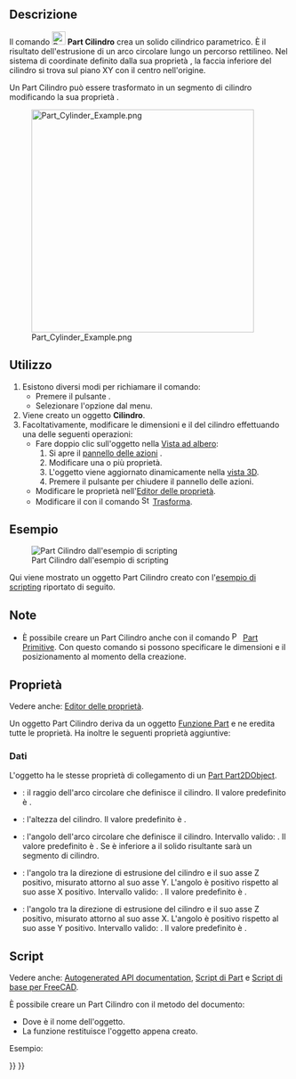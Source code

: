 <languages/>

{{Docnav/it
|[[Part_Box/it|Cubo]]
|[[Part_Sphere/it|Sfera]]
|[[Part_Workbench/it|Part]]
|IconL=Part_Box.svg
|IconR=Part_Sphere.svg
|IconC=Workbench_Part.svg
}}

{{GuiCommand/it
|Name=Part Cylinder
|Name/it=Part Cilindro
|MenuLocation=Parte → Primitive → Cilindro
|Workbenches=[[Part_Workbench/it|Part]]
|SeeAlso=[[Part_CreatePrimitives/it|Part Primitive]]
}}

<span id="Description"></span>
==Descrizione==

Il comando [[Image:Part_Cylinder.svg|24px]] '''Part Cilindro''' crea un solido cilindrico parametrico. È il risultato dell'estrusione di un arco circolare lungo un percorso rettilineo. Nel sistema di coordinate definito dalla sua proprietà {{PropertyData|Placement}}, la faccia inferiore del cilindro si trova sul piano XY con il centro nell'origine.

Un Part Cilindro può essere trasformato in un segmento di cilindro modificando la sua proprietà {{PropertyData|Angle}}.

[[Image:Part_Cylinder_Example.png|400px]]

<span id="Usage"></span>
==Utilizzo==

# Esistono diversi modi per richiamare il comando:
#* Premere il pulsante {{Button|[[Image:Part_Cylinder.svg|16px]] [[Part_Cylinder/it|Cilindro]]}}.
#* Selezionare l'opzione {{MenuCommand|Part → Primitive → [[Image:Part_Cylinder.svg|16px]] Cilindro}} dal menu.
# Viene creato un oggetto '''Cilindro'''.
# Facoltativamente, modificare le dimensioni e il {{PropertyData|Placement}} del cilindro effettuando una delle seguenti operazioni:
#* Fare doppio clic sull'oggetto nella [[Tree_view/it|Vista ad albero]]:
#*# Si apre il [[Task_panel/it|pannello delle azioni]] {{MenuCommand|Primitive geometriche}}.
#*# Modificare una o più proprietà.
#*# L'oggetto viene aggiornato dinamicamente nella [[3D_view/it|vista 3D]].
#*# Premere il pulsante {{Button|OK}} per chiudere il pannello delle azioni.
#* Modificare le proprietà nell'[[Property_editor/it|Editor delle proprietà]].
#* Modificare il {{PropertyData|Placement}} con il comando [[Image:Std_TransformManip.svg|16px]] [[Std_TransformManip/it|Trasforma]].

<span id="Example"></span>
== Esempio ==

[[Image:Part_Cylinder_Scripting_Example.png|thumb|Part Cilindro dall'esempio di scripting]]

Qui viene mostrato un oggetto Part Cilindro creato con l'[[#Script|esempio di scripting]] riportato di seguito.

<span id="Notes"></span>
== Note ==

* È possibile creare un Part Cilindro anche con il comando [[Image:Part_Primitives.svg|16px]] [[Part_Primitives/it|Part Primitive]]. Con questo comando si possono specificare le dimensioni e il posizionamento al momento della creazione.

<span id="Properties"></span>
== Proprietà ==

Vedere anche: [[Property_editor/it|Editor delle proprietà]].

Un oggetto Part Cilindro deriva da un oggetto [[Part_Feature/it|Funzione Part]] e ne eredita tutte le proprietà. Ha inoltre le seguenti proprietà aggiuntive:

<span id="Data"></span>
=== Dati ===

{{TitleProperty|Attachment}}

L'oggetto ha le stesse proprietà di collegamento di un [[Part_Part2DObject/it#Dati|Part Part2DObject]].

{{TitleProperty|Cylinder}}

* {{PropertyData|Radius|Length}}: il raggio dell'arco circolare che definisce il cilindro. Il valore predefinito è {{Value|2mm}}.
* {{PropertyData|Height|Length}}: l'altezza del cilindro. Il valore predefinito è {{Value|10mm}}.
* {{PropertyData|Angle|Angle}}: l'angolo dell'arco circolare che definisce il cilindro. Intervallo valido: {{Value|0° &lt; valore &lt;&#61; 360°}}. Il valore predefinito è {{Value|360°}}. Se è inferiore a {{Value|360°}} il solido risultante sarà un segmento di cilindro.

{{TitleProperty|Prism}}

* {{PropertyData|First Angle|Angle}}: l'angolo tra la direzione di estrusione del cilindro e il suo asse Z positivo, misurato attorno al suo asse Y. L'angolo è positivo rispetto al suo asse X positivo. Intervallo valido: {{Value|0° &lt;&#61; valore &lt; 90°}}. Il valore predefinito è {{Value|0°}}. {{Version/it|0.20}}
* {{PropertyData|Second Angle|Angle}}: l'angolo tra la direzione di estrusione del cilindro e il suo asse Z positivo, misurato attorno al suo asse X. L'angolo è positivo rispetto al suo asse Y positivo. Intervallo valido: {{Value|0° &lt;&#61; valore &lt; 90°}}. Il valore predefinito è {{Value|0°}}. {{Version/it|0.20}}

<span id="Scripting"></span>
== Script ==

Vedere anche: [https://freecad.github.io/SourceDoc/ Autogenerated API documentation], [[Part_scripting/it|Script di Part]] e [[FreeCAD_Scripting_Basics/it|Script di base per FreeCAD]].

È possibile creare un Part Cilindro con il metodo {{Incode|addObject()}} del documento:

{{Code|code=
cylinder = FreeCAD.ActiveDocument.addObject("Part::Cylinder", "myCylinder")
}}

* Dove {{Incode|"myCylinder"}} è il nome dell'oggetto.
* La funzione restituisce l'oggetto appena creato.

Esempio:

{{Code|code=
import FreeCAD as App

doc = App.activeDocument()

cylinder = doc.addObject("Part::Cylinder", "myCylinder")
cylinder.Radius = 10
cylinder.Height = 50
cylinder.Placement = App.Placement(App.Vector(5, 10, 15), App.Rotation(75, 60, 30))

doc.recompute()
}}


{{Docnav/it
|[[Part_Box/it|Cubo]]
|[[Part_Sphere/it|Sfera]]
|[[Part_Workbench/it|Part]]
|IconL=Part_Box.svg
|IconR=Part_Sphere.svg
|IconC=Workbench_Part.svg
}}

{{Part_Tools_navi{{#translation:}}}}
{{Userdocnavi{{#translation:}}}}